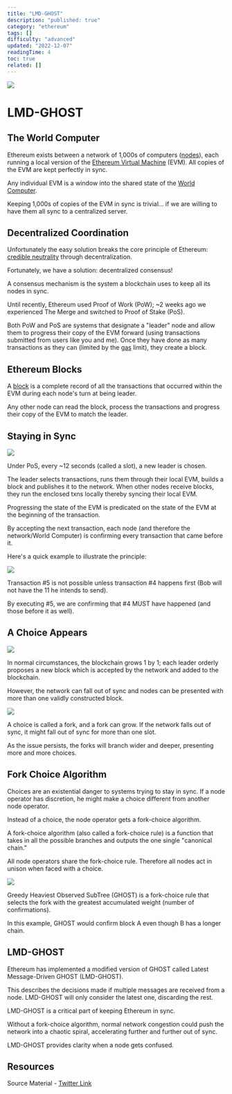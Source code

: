 ```yaml
---
title: "LMD-GHOST"
description: "published: true"
category: "ethereum"
tags: []
difficulty: "advanced"
updated: "2022-12-07"
readingTime: 4
toc: true
related: []
---
```


![](/images/lmd-ghost-1.png)

# LMD-GHOST

## The World Computer

Ethereum exists between a network of 1,000s of computers ([nodes](/ethereum/node)), each running a local version of the [Ethereum Virtual Machine](/ethereum/evm) (EVM). All copies of the EVM are kept perfectly in sync. 

Any individual EVM is a window into the shared state of the [World Computer](/ethereum/world-computer).

Keeping 1,000s of copies of the EVM in sync is trivial... if we are willing to have them all sync to a centralized server.

## Decentralized Coordination

Unfortunately the easy solution breaks the core principle of Ethereum: [credible neutrality](/concepts/credible-neutrality) through decentralization.

Fortunately, we have a solution: decentralized consensus! 

A consensus mechanism is the system a blockchain uses to keep all its nodes in sync. 

Until recently, Ethereum used Proof of Work (PoW); ~2 weeks ago we experienced The Merge and switched to Proof of Stake (PoS).

Both PoW and PoS are systems that designate a "leader" node and allow them to progress their copy of the EVM forward (using transactions submitted from users like you and me). Once they have done as many transactions as they can (limited by the [gas](/concepts/gas) limit), they create a block.

## Ethereum Blocks

A [block](/ethereum/block) is a complete record of all the transactions that occurred within the EVM during each node's turn at being leader. 

Any other node can read the block, process the transactions and progress their copy of the EVM to match the leader.

## Staying in Sync

![](/images/lmd-ghost-2.jpeg)

Under PoS, every ~12 seconds (called a slot), a new leader is chosen. 

The leader selects transactions, runs them through their local EVM, builds a block and publishes it to the network. When other nodes receive blocks, they run the enclosed txns locally thereby syncing their local EVM.

Progressing the state of the EVM is predicated on the state of the EVM at the beginning of the transaction. 

By accepting the next transaction, each node (and therefore the network/World Computer) is confirming every transaction that came before it.

Here's a quick example to illustrate the principle: 

![](/images/lmd-ghost-3.png)

Transaction #5 is not possible unless transaction #4 happens first (Bob will not have the 11 he intends to send). 

By executing #5, we are confirming that #4 MUST have happened (and those before it as well).

## A Choice Appears

![](/images/lmd-ghost-4.jpeg)

In normal circumstances, the blockchain grows 1 by 1; each leader orderly proposes a new block which is accepted by the network and added to the blockchain. 

However, the network can fall out of sync and nodes can be presented with more than one validly constructed block.

![](/images/lmd-ghost-5.jpeg)

A choice is called a fork, and a fork can grow. If the network falls out of sync, it might fall out of sync for more than one slot. 

As the issue persists, the forks will branch wider and deeper, presenting more and more choices.

## Fork Choice Algorithm 

Choices are an existential danger to systems trying to stay in sync. If a node operator has discretion, he might make a choice different from another node operator. 

Instead of a choice, the node operator gets a fork-choice algorithm. 

A fork-choice algorithm (also called a fork-choice rule) is a function that takes in all the possible branches and outputs the one single "canonical chain." 

All node operators share the fork-choice rule. Therefore all nodes act in unison when faced with a choice.

![](/images/lmd-ghost-6.jpeg)

Greedy Heaviest Observed SubTree (GHOST) is a fork-choice rule that selects the fork with the greatest accumulated weight (number of confirmations). 

In this example, GHOST would confirm block A even though B has a longer chain.

## LMD-GHOST

Ethereum has implemented a modified version of GHOST called Latest Message-Driven GHOST (LMD-GHOST). 

This describes the decisions made if multiple messages are received from a node. LMD-GHOST will only consider the latest one, discarding the rest.

LMD-GHOST is a critical part of keeping Ethereum in sync. 

Without a fork-choice algorithm, normal network congestion could push the network into a chaotic spiral, accelerating further and further out of sync. 

LMD-GHOST provides clarity when a node gets confused.

## Resources

Source Material - [Twitter Link](https://twitter.com/logarithmicrex/status/1576016595452731394)

